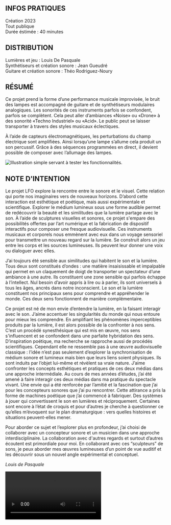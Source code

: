 <Section>

# INFOS PRATIQUES

Création 2023   
Tout publique   
Durée éstimée : 40 minutes   

# DISTRIBUTION

Lumières et jeu : Louis De Pasquale   
Synthétiseurs et création sonore : Jean Gueudré  
Guitare et création sonore : Théo Rodriguez-Noury   

</Section>
<Section>

# RÉSUMÉ

Ce projet prend la forme d’une performance musicale improvisée, le bruit des lampes est accompagné de guitare et de synthétiseurs modulaires analogiques. Les sonorités de ces instruments parfois se confondent, parfois se complètent. Cela peut aller d’ambiances «Noise» ou «Drone» à des sonorité «Techno Industriel» ou «Acid». Le public peut se laisser transporter à travers des styles musicaux éclectiques.

À l’aide de capteurs électromagnétiques, les perturbations du champ électrique sont amplifiées. Ainsi lorsqu’une lampe s’allume cela produit un son percussif. Grâce à des séquences programmées en direct, il devient possible de composer avec l’allumage des lampes.

<Image src="/galerie/LFO/illustration.jpg" alt="Illustration simple servant à tester les fonctionnalités." description="Description de l'image rajoutant du contexte." />

<Audio src="/galerie/LFO/audio.mp3" description="Petite description de l'audio" />

</Section>
<Section>

# NOTE D'INTENTION

Le projet LFO explore la rencontre entre le sonore et le visuel. Cette relation qui porte nos imaginaires vers de nouveaux horizons. D’abord cette interaction est esthétique et poétique, mais aussi expérimentale et scientifique. Explorer le médium lumineux sous une forme audible permet de redécouvrir la beauté et les similitudes que la lumière partage avec le son. À l’aide de sculptures visuelles et sonores, ce projet s'empare des possibilités offertes par l’art numérique et la fabrication de dispositif interactifs pour composer une fresque audiovisuelle. Ces instruments musicaux et corporels nous emmènent avec eux dans un voyage sensoriel pour transmettre un nouveau regard sur la lumière. Se construit alors un jeu entre les corps et les sources lumineuses. Ils peuvent leur donner une voix ou dialoguer avec elles.

J’ai toujours été sensible aux similitudes qui habitent le son et la lumière. Tous deux sont constitués d’ondes : une matière insaisissable et impalpable qui permet en un claquement de doigt de transporter un spectateur d’une ambiance à une autre. Ils constituent une zone sensible qui parfois échappe à l’intellect. Nul besoin d’avoir appris à lire ou à parler, ils sont universels à tous les âges, ancrés dans notre inconscient. Le son et la lumière constituent nos principaux sens pour comprendre et appréhender le monde. Ces deux sens fonctionnent de manière complémentaire.

Ce projet est né de mon envie d’entendre la lumière, en la faisant interagir avec le son. J’aime accentuer les singularités du monde qui nous entoure pour mieux les comprendre. En amplifiant les phénomènes imperceptibles produits par la lumière, il est alors possible de la confronter à nos sens. C’est un procédé synesthésique qui est mis en œuvre, nos sens s'influencent et se confondent dans une parfaite hybridation des sens. D’inspiration poétique, ma recherche se rapproche aussi de procédés scientifiques. Cependant elle ne ressemble pas à une œuvre audiovisuelle classique : l’idée n’est pas seulement d’explorer la synchronisation de médium sonore et lumineux mais bien que leurs liens soient physiques. Ils sont induits par l’objet lui-même et révèlent sa vraie nature. J’aime confronter les concepts esthétiques et pratiques de ces deux médias dans une approche intermédiale.
Au cours de mes années d’études, j’ai été amené à faire interagir ces deux médias dans ma pratique du spectacle vivant. Une envie qui a été renforcée par l’amitié et la fascination que j’ai pour les concepteurs sonores que j’ai pu rencontrer. Cette attirance a pris la forme de machines poétique que j’ai commencé à fabriquer. Des systèmes à jouer qui convertissent le son en lumières et réciproquement. Certaines sont encore à l’état de croquis et pour d’autres je cherche à questionner ce qu’elles m’évoquent sur le plan dramaturgique : vers quelles histoires et situations peuvent-elles mener.

Pour aborder ce sujet et l’explorer plus en profondeur, j’ai choisi de collaborer avec un concepteur sonore et un musicien dans une approche interdisciplinaire. La collaboration avec d'autres regards et surtout d’autres écoutent est primordiale pour moi. En collaborant avec ces “sculpteurs” de sons, je peux aborder mes œuvres lumineuses d’un point de vue auditif et les découvrir sous un nouvel angle expérimental et conceptuel.

*Louis de Pasquale*

</Section>

<Video src="/galerie/LFO/video.mp4" title="Example video (optional title)" description="Example description where I say things under the video to add some context. This is separate from the text. This is optional" />

# SOUTIENS

Avec le soutien de Ecole Nationale des Arts et Techniques du Théâtre.
